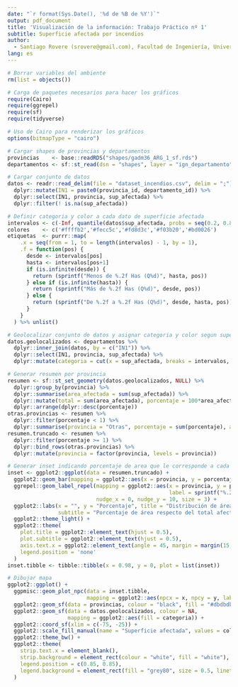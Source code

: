 ```yaml
---
date: "`r format(Sys.Date(), '%d de %B de %Y')`"
output: pdf_document
title: 'Visualización de la información: Trabajo Práctico nº 1'
subtitle: Superficie afectada por incendios
author: 
  - Santiago Rovere (srovere@gmail.com), Facultad de Ingeniería, Universidad de Buenos Aires
lang: es
---
```


```r
# Borrar variables del ambiente
rm(list = objects())

# Carga de paquetes necesarios para hacer los gráficos
require(Cairo)
require(ggrepel)
require(sf)
require(tidyverse)

# Uso de Cairo para renderizar los gráficos
options(bitmapType = "cairo")

# Cargar shapes de provincias y departamentos
provincias    <- base::readRDS("shapes/gadm36_ARG_1_sf.rds")
departamentos <- sf::st_read(dsn = "shapes", layer = "ign_departamento")

# Cargar conjunto de datos
datos <- readr::read_delim(file = "dataset_incendios.csv", delim = ";") %>%
  dplyr::mutate(IN1 = paste0(provincia_id, departamento_id)) %>%
  dplyr::select(IN1, provincia, sup_afectada) %>%
  dplyr::filter(! is.na(sup_afectada))

# Definir categoria y color a cada dato de superficie afectada
intervalos <- c(-Inf, quantile(datos$sup_afectada, probs = seq(0.2, 0.8, 0.2)), Inf)
colores    <- c('#ffffb2','#fecc5c','#fd8d3c','#f03b20','#bd0026')
etiquetas  <- purrr::map(
    .x = seq(from = 1, to = length(intervalos) - 1, by = 1),
    .f = function(pos) {
      desde <- intervalos[pos]
      hasta <- intervalos[pos+1]
      if (is.infinite(desde)) {
        return (sprintf("Menos de %.2f Has (Q%d)", hasta, pos))
      } else if (is.infinite(hasta)) {
        return (sprintf("Más de %.2f Has (Q%d)", desde, pos))
      } else {
        return (sprintf("De %.2f a %.2f Has (Q%d)", desde, hasta, pos))
      }
    }
  ) %>% unlist()

# Geolocalizar conjunto de datos y asignar categoria y color segun superficie afectada
datos.geolocalizados <- departamentos %>%
  dplyr::inner_join(datos, by = c("IN1")) %>%
  dplyr::select(IN1, provincia, sup_afectada) %>%
  dplyr::mutate(categoria = cut(x = sup_afectada, breaks = intervalos, labels = etiquetas))

# Generar resumen por provincia
resumen <- sf::st_set_geometry(datos.geolocalizados, NULL) %>%
  dplyr::group_by(provincia) %>%
  dplyr::summarise(area_afectada = sum(sup_afectada)) %>%
  dplyr::mutate(total = sum(area_afectada), porcentaje = 100*area_afectada/total) %>%
  dplyr::arrange(dplyr::desc(porcentaje)) 
otras.provincias <- resumen %>%
  dplyr::filter(porcentaje < 1) %>%
  dplyr::summarise(provincia = "Otras", porcentaje = sum(porcentaje), area_afectada = sum(area_afectada))
resumen.truncado <- resumen %>%
  dplyr::filter(porcentaje >= 1) %>%
  dplyr::bind_rows(otras.provincias) %>%
  dplyr::mutate(provincia = factor(provincia, levels = provincia))
```

```r
# Generar inset indicando porcentaje de area que le corresponde a cada provincia y la superficie total
inset <- ggplot2::ggplot(data = resumen.truncado) +
  ggplot2::geom_bar(mapping = ggplot2::aes(x = provincia, y = porcentaje, fill = provincia), stat = 'identity') +
  ggrepel::geom_label_repel(mapping = ggplot2::aes(x = provincia, y = porcentaje, 
                                                   label = sprintf("%.2f Has", area_afectada)),
                            nudge_x = 0, nudge_y = 10, size = 3) +
  ggplot2::labs(x = "", y = "Porcentaje", title = "Distribución de área afectada",
                subtitle = "Porcentaje de área respecto del total afectado") +
  ggplot2::theme_light() + 
  ggplot2::theme(
    plot.title = ggplot2::element_text(hjust = 0.5),
    plot.subtitle = ggplot2::element_text(hjust = 0.5),
    axis.text.x = ggplot2::element_text(angle = 45, margin = margin(15,0,0,0)),
    legend.position = 'none'
  )
inset.tibble <- tibble::tibble(x = 0.98, y = 0, plot = list(inset))

# Dibujar mapa
ggplot2::ggplot() +
  ggpmisc::geom_plot_npc(data = inset.tibble, 
                         mapping = ggplot2::aes(npcx = x, npcy = y, label = plot, vp.width = 0.6, vp.height = 0.5)) +
  ggplot2::geom_sf(data = provincias, colour = "black", fill = "#dbdbdb", size = 0.5) +
  ggplot2::geom_sf(data = datos.geolocalizados, colour = NA,
                   mapping = ggplot2::aes(fill = categoria)) +
  ggplot2::coord_sf(xlim = c(-75, -25)) +
  ggplot2::scale_fill_manual(name = "Superficie afectada", values = colores, labels = etiquetas) +
  ggplot2::theme_bw() +
  ggplot2::theme(
    strip.text.x = element_blank(),
    strip.background = element_rect(colour = "white", fill = "white"),
    legend.position = c(0.85, 0.85),
    legend.background = element_rect(fill = "grey80", size = 0.5, linetype = "solid", colour = "black")
  )
```

